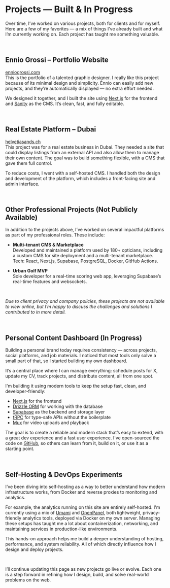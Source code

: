 # Projects — Built & In Progress

Over time, I’ve worked on various projects, both for clients and for myself. Here are a few of my favorites — a mix of things I’ve already built and what I’m currently working on. Each project has taught me something valuable.

<br />

## Ennio Grossi – Portfolio Website

[enniogrossi.com](https://www.enniogrossi.com)
<br />
This is the portfolio of a talented graphic designer. I really like this project because of its minimal design and simplicity. Ennio can easily add new projects, and they’re automatically displayed — no extra effort needed.

We designed it together, and I built the site using [Next.js](https://nextjs.org/) for the frontend and [Sanity](https://www.sanity.io/) as the CMS. It’s clean, fast, and fully editable.

<br />

## Real Estate Platform – Dubai

[helvetiasands.ch](https://www.helvetiasands.ch/)
<br />
This project was for a real estate business in Dubai. They needed a site that could display listings from an external API and also allow them to manage their own content. The goal was to build something flexible, with a CMS that gave them full control.

To reduce costs, I went with a self-hosted CMS. I handled both the design and development of the platform, which includes a front-facing site and admin interface.

<br />

## Other Professional Projects (Not Publicly Available)

In addition to the projects above, I’ve worked on several impactful platforms as part of my professional roles. These include:

- **Multi-tenant CMS & Marketplace**  
  Developed and maintained a platform used by 180+ opticians, including a custom CMS for site deployment and a multi-tenant marketplace. Tech: React, Next.js, Supabase, PostgreSQL, Docker, GitHub Actions.

- **Urban Golf MVP**  
  Sole developer for a real-time scoring web app, leveraging Supabase’s real-time features and websockets.

<br />

*Due to client privacy and company policies, these projects are not available to view online, but I’m happy to discuss the challenges and solutions I contributed to in more detail.*

<br />

## Personal Content Dashboard (In Progress)

Building a personal brand today requires consistency — across projects, social platforms, and job materials. I noticed that most tools only solve a small part of that, so I started building my own dashboard.

It’s a central place where I can manage everything: schedule posts for X, update my CV, track projects, and distribute content, all from one spot.

I'm building it using modern tools to keep the setup fast, clean, and developer-friendly:
- [Next.js](https://nextjs.org/) for the frontend
- [Drizzle ORM](https://orm.drizzle.team/) for working with the database
- [Supabase](https://supabase.com/) as the backend and storage layer
- [tRPC](https://trpc.io/) for type-safe APIs without the boilerplate
- [Mux](https://www.mux.com/) for video uploads and playback

The goal is to create a reliable and modern stack that’s easy to extend, with a great dev experience and a fast user experience.
I've open-sourced the code on [GitHub](https://github.com/alessiotortora), so others can learn from it, build on it, or use it as a starting point.

<br />

## Self-Hosting & DevOps Experiments

I’ve been diving into self-hosting as a way to better understand how modern infrastructure works, from Docker and reverse proxies to monitoring and analytics.

For example, the analytics running on this site are entirely self-hosted. I'm currently using a mix of [Umami](https://umami.is/) and [OpenPanel](https://openpanel.dev/), both lightweight, privacy-friendly analytics tools, deployed via Docker on my own server. Managing these setups has taught me a lot about containerization, networking, and maintaining services in production-like environments.

This hands-on approach helps me build a deeper understanding of hosting, performance, and system reliability. All of which directly influence how I design and deploy projects.

<br />

I’ll continue updating this page as new projects go live or evolve. Each one is a step forward in refining how I design, build, and solve real-world problems on the web.